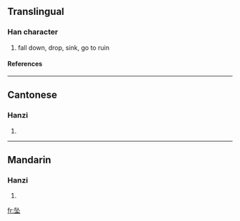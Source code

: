 {{see|墜}}

==Translingual==
===Han character===
{{Han char|rn=32|rad=土|as=04|sn=7|four=|canj=弓人土 (NOG), X弓人土 (XNOG)}}
# fall down, drop, sink, go to ruin
====References====
{{Han ref|kx=0227.271|hdz=10429.040|uh=5760|ud=22368}}
----
==Cantonese==
===Hanzi===
{{yue-hanzi|jyut=|y=jui6}}
# {{defn|Cantonese}}
----
==Mandarin==
===Hanzi===
{{cmn-hanzi|tra=墜|pin=[[zhuì]] (zhui4)|wg=chui<sup>4</sup>}}
# {{defn|Mandarin}}

[[fr:坠]]